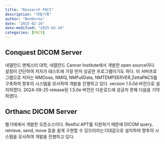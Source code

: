 ```yaml
---
title: "Research PACS"
description: "개발기록"
author: "BenKorea"
date: "2025-02-26"
date-modified: "2025-02-26"
categories: [PACS]
---
```


## Conquest DICOM Server

네델란드 맨체스터 대학, 네델란드 Cancer Institute에서 개발한 open source이다.
설정이 간단하여 저자가 테스트에 가장 먼저 성공한 프로그램이기도 하다.
이 서버프로그램으로 저자는 NMDose, NMIQ, NMFullData, NMTEMPSERVER,ZettaPACS를 구축하여 향후의 시스템을 모사하여 개발을 진행하고 있다.
version 1.5.0d 버전으로 설치하였다. 2024-09-25 release된 1.5.0e 버전은 다운로드에 성공치 못해 다음을 기약하였다.

## Orthanc DICOM Server
벨기에에서 개발한 오픈소스이다.
Restful APT를 지원하기 때문에 DICOM query, retrieve, send, move 등을 쉽게 구현할 수 있으리라는기대감으로 설치하여 향후의 시스템을 모사하여 개발을 진행하고 있다.





